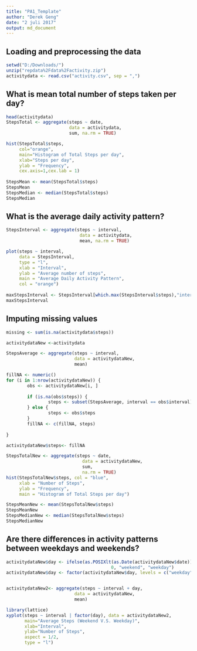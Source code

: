 ---
title: "PA1_Template"
author: "Derek Geng"
date: "2 juli 2017"
output: md_document
---

## Loading and preprocessing the data
```{r loaddata}
setwd("D:/Downloads/")
unzip("repdata%2Fdata%2Factivity.zip")
activitydata <- read.csv("activity.csv", sep = ",")
```
## What is mean total number of steps taken per day?
```{r}
head(activitydata)
StepsTotal <- aggregate(steps ~ date, 
                        data = activitydata, 
                        sum, na.rm = TRUE)

hist(StepsTotal$steps,
     col="orange",
     main="Histogram of Total Steps per day",
     xlab="Steps per day",
     ylab = "Frequency",
     cex.axis=1,cex.lab = 1)
     
StepsMean <- mean(StepsTotal$steps)
StepsMean
StepsMedian <- median(StepsTotal$steps)
StepsMedian
```


## What is the average daily activity pattern?
```{r}
StepsInterval <- aggregate(steps ~ interval, 
                            data = activitydata, 
                            mean, na.rm = TRUE)

plot(steps ~ interval, 
     data = StepsInterval, 
     type = "l", 
     xlab = "Interval",
     ylab = "Average number of steps", 
     main = "Average Daily Activity Pattern", 
     col = "orange")
     
maxStepsInterval <- StepsInterval[which.max(StepsInterval$steps),"interval"]
maxStepsInterval
```



## Imputing missing values
```{r}
missing <- sum(is.na(activitydata$steps))

activitydataNew <-activitydata

StepsAverage <- aggregate(steps ~ interval, 
                          data = activitydataNew, 
                          mean)

fillNA <- numeric()
for (i in 1:nrow(activitydataNew)) {
        obs <- activitydataNew[i, ]
        
        if (is.na(obs$steps)) {
                steps <- subset(StepsAverage, interval == obs$interval)$steps
        } else {
                steps <- obs$steps
        }
        fillNA <- c(fillNA, steps)
        
}

activitydataNew$steps<- fillNA

StepsTotalNew <- aggregate(steps ~ date, 
                             data = activitydataNew, 
                             sum, 
                             na.rm = TRUE)
hist(StepsTotalNew$steps, col = "blue", 
     xlab = "Number of Steps", 
     ylab = "Frequency",
     main = "Histogram of Total Steps per day")

StepsMeanNew <- mean(StepsTotalNew$steps)
StepsMeanNew
StepsMedianNew <- median(StepsTotalNew$steps)
StepsMedianNew

```




## Are there differences in activity patterns between weekdays and weekends?
```{r}
activitydataNew$day <- ifelse(as.POSIXlt(as.Date(activitydataNew$date))$wday%%6 == 
                                        0, "weekend", "weekday")
activitydataNew$day <- factor(activitydataNew$day, levels = c("weekday", "weekend"))


activitydataNew2<- aggregate(steps ~ interval + day, 
                          data = activitydataNew,
                          mean)

library(lattice)
xyplot(steps ~ interval | factor(day), data = activitydataNew2,
       main="Average Steps (Weekend V.S. Weekday)",
       xlab="Interval", 
       ylab="Number of Steps",
       aspect = 1/2, 
       type = "l")



```